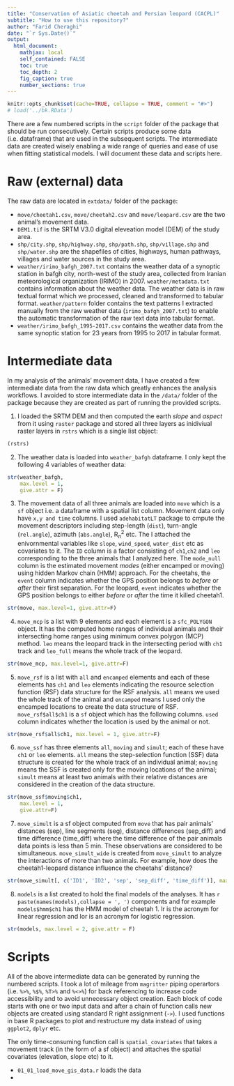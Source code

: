 ```yaml
---
title: "Conservation of Asiatic cheetah and Persian leopard (CACPL)"
subtitle: "How to use this repository?"
author: "Farid Cheraghi"
date: "`r Sys.Date()`"
output:
  html_document:
    mathjax: local
    self_contained: FALSE
    toc: true
    toc_depth: 2
    fig_caption: true
    number_sections: true
---
```


```r
knitr::opts_chunk$set(cache=TRUE, collapse = TRUE, comment = "#>")
# load('../bk.RData')
```

There are a few numbered scripts in the `script` folder of the package that should be run consecutively. Certain scripts produce some data (i.e. dataframe) that are used in the subsequent scripts. The intermediate data are created wisely enabling a wide range of queries and ease of use when fitting statistical models. I will document these data and scripts here.

# Raw (external) data
The raw data are located in `extdata/` folder of the package:

- `move/cheetah1.csv`, `move/cheetah2.csv` and `move/leopard.csv` are the two animal's movement data. 
- `DEM1.tif` is the SRTM V3.0 digital eleveation model (DEM) of the study area.
- `shp/city.shp`, `shp/highway.shp`, `shp/path.shp`, `shp/village.shp` and `shp/water.shp` are the shapefiles of cities, highways, human pathways, villages and water sources in the study area.
- `weather/irimo_bafgh_2007.txt` contains the weather data of a synoptic station in bafgh city, north-west of the study area, collected from Iranian meteorological organization (IRIMO) in 2007. `weather/metadata.txt` contains information about the weather data. The weather data is in raw textual format which we processed, cleaned and transformed to tabular format. `weather/pattern` folder contains the text patterns I extracted manually from the raw weather data (`irimo_bafgh_2007.txt`) to enable the automatic transformation of the raw text data into tabular format. 
- `weather/irimo_bafgh_1995-2017.csv` contains the weather data from the same synoptic station for 23 years from 1995 to 2017 in tabular format.

# Intermediate data
In my analysis of the animals' movement data, I have created a few intermediate data from the raw data which greatly enhances the analysis workflows. I avoided to store intermediate data in the `/data/` folder of the package because they are created as part of running the provided scripts. 

1. I loaded the SRTM DEM and then computed the earth *slope* and *aspect* from it using `raster` package and stored all three layers as inidiviual raster layers in `rstrs` which is a single list object:

```r
(rstrs)
```

2. The weather data is loaded into `weather_bafgh` dataframe. I only kept the following 4 variables of weather data: 

```r
str(weather_bafgh, 
    max.level = 1, 
    give.attr = F)
```

3. The movement data of all three animals are loaded into `move` which is a `sf` object i.e. a dataframe with a spatial list column. Movement data only have `x,y and time` columns. I used `adehabitatLT` package to cmpute the movement descriptors including step-length (`dist`), turn-angle (`rel.angle`), azimuth (`abs.angle`), R$^2_n$ etc. The I attached the enivornmental variables like `slope`, `wind_speed`, `water_dist` etc as covariates to it. The `ID` column is a factor consisting of `ch1`,`ch2` and `leo` corresponding to the three animals that I analyzed here. The `mode_null` column is the estimated movement *modes* (either encamped or moving) using hidden Markov chain (HMM) approach. For the cheetahs, the `event` column indicates whether the GPS position belongs to *before* or *after* their first separation. For the leopard, `event` indicates whether the GPS position belongs to either *before* or *after* the time it killed cheetah1.

```r
str(move, max.level=1, give.attr=F)
```

4. `move_mcp` is a list with 9 elements and each element is a `sfc_POLYGON` object. It has the computed home ranges of individual animals and their intersecting home ranges using minimum convex polygon (MCP) method. `leo` means the leopard track in the intersecting period with `ch1` track and `leo_full` means the whole track of the leopard.

```r
str(move_mcp, max.level=1, give.attr=F)
```

5. `move_rsf` is a list with `all` and `encamped` elements and each of these elements has `ch1` and `leo` elements indicating the resource selection function (RSF) data structure for the RSF analysis. `all` means we used the whole track of the animal and `encamped` means I used only the encamped locations to create the data structure of RSF. `move_rsf$all$ch1` is a `sf` object which has the following columns. `used` column indicates whether the location is used by the animal or not. 

```r
str(move_rsf$all$ch1, max.level = 1, give.attr=F)
```

6. `move_ssf` has three elements `all`, `moving` and `simult`; each of these have `ch1` or `leo` elements. `all` means the step-selection function (SSF) data structure is created for the whole track of an individual animal; `moving` means the SSF is created only for the moving locations of the animal; `simult` means at least two animals with their relative distances are considered in the creation of the data structure. 

```r
str(move_ssf$moving$ch1, 
    max.level = 1, 
    give.attr=F)
```

7. `move_simult` is a sf object computed from `move` that has pair animals' distances (sep), line segments (seg), distance differences (sep_diff) and time difference (time_diff) where the time difference of the pair animals data points is less than 5 min. These observations are considered to be simultaneous. `move_simult_wide` is created from `move_simult` to analyze the interactions of more than two animals. For example, how does the cheetah1-leopard distance influence the cheetahs' distance? 

```r
str(move_simult[, c('ID1', 'ID2', 'sep', 'sep_diff', 'time_diff')], max.level = 2, give.attr = F)
```

8. `models` is a list created to hold the final models of the analyses. It has `r paste(names(models),collapse = ', ')` components and for example `models$hmm$ch1` has the HMM model of cheetah 1. lr is the acronym for linear regression and lor is an acronym for logistic regression.

```r
str(models, max.level = 2, give.attr = F)
```

# Scripts
All of the above intermediate data can be generated by running the numbered scripts. I took a lot of mileage from `magritter` piping operartors (i.e. `%>%`, `%$%`, `%T>%` and `%<>%`) for back referencing to increase code accessibility and to avoid unnecessary object creation. Each block of code starts with one or two input data and after a chain of function calls new objects are created using standard R right assignment (`->`). I used functions in base R packages to plot and restructure my data instead of using `ggplot2`, `dplyr` etc. 

The only time-consuming function call is `spatial_covariates` that takes a movement track (in the form of a sf object) and attaches the spatial covariates (elevation, slope etc) to it. 

- `01_01_load_move_gis_data.r` loads the data
- 
